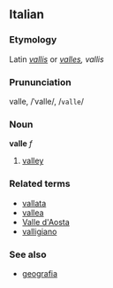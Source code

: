 ==Italian==
===Etymology===
Latin ''[[vallis]]'' or ''[[valles]], vallis''
===Prununciation===
valle, /ˈvalle/, /<tt>valle</tt>/
===Noun===
'''valle''' ''f''

# [[valley]]

===Related terms===
*[[vallata]]
*[[vallea]]
*[[Valle d'Aosta]]
*[[valligiano]]

===See also===
*[[geografia]]